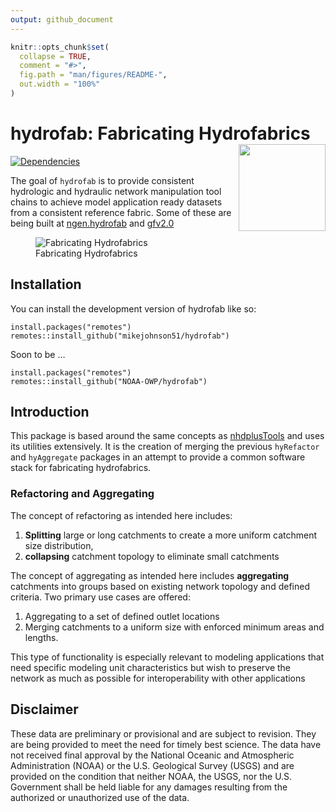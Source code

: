 ```yaml
---
output: github_document
---
```


<!-- README.md is generated from README.Rmd. Please edit that file -->

```r
knitr::opts_chunk$set(
  collapse = TRUE,
  comment = "#>",
  fig.path = "man/figures/README-",
  out.width = "100%"
)
```

# hydrofab: Fabricating Hydrofabrics <img src='man/figures/imgfile.png' align="right" height="139" />

<!-- badges: start -->
[![Dependencies](https://img.shields.io/badge/dependencies-19/80-red?style=flat)](#)
<!-- badges: end -->

The goal of `hydrofab` is to provide consistent hydrologic and hydraulic network manipulation tool chains to achieve model application ready datasets from a consistent reference fabric. Some of these are being built at [ngen.hydrofab](https://github.com/mikejohnson51/ngen.hydrofab) and [gfv2.0](https://code.usgs.gov/wma/nhgf/gfv2.0)

![Fabricating Hydrofabrics](https://media1.giphy.com/media/Kd5uWrNKjhRGfopdHJ/giphy.gif?cid=ecf05e476u6oq5neboo6x6lk5gngbz2yuh5st0sxplbmczft&rid=giphy.gif)



## Installation

You can install the development version of hydrofab like so:

```
install.packages("remotes")
remotes::install_github("mikejohnson51/hydrofab")
```

Soon to be ...

```
install.packages("remotes")
remotes::install_github("NOAA-OWP/hydrofab")
```

## Introduction 

This package is based around the same concepts as [nhdplusTools](https://usgs-r.github.io/nhdplusTools/) and uses its utilities extensively. It is the creation of merging the 
previous `hyRefactor` and `hyAggregate` packages in an attempt to provide a common software stack for fabricating hydrofabrics.

### Refactoring and Aggregating

The concept of refactoring as intended here includes:

1) **Splitting** large or long catchments to create a more uniform catchment size
distribution,  
2) **collapsing** catchment topology to eliminate small catchments


The concept of aggregating as intended here includes **aggregating** catchments into groups based on existing network topology and defined criteria. Two primary use cases are offered:

1. Aggregating to a set of defined outlet locations
2. Merging catchments to a uniform size with enforced minimum areas and lengths.

This type of functionality is especially relevant to modeling applications that
need specific modeling unit characteristics but wish to preserve the network as
much as possible for interoperability with other applications 


## Disclaimer

These data are preliminary or provisional and are subject to revision. They are being provided to meet the need for timely best science. The data have not received final approval by the National Oceanic and Atmospheric Administration (NOAA) or the U.S. Geological Survey (USGS) and are provided on the condition that neither NOAA, the USGS, nor the U.S. Government shall be held liable for any damages resulting from the authorized or unauthorized use of the data.


